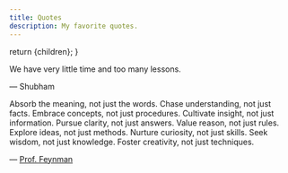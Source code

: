 ```yaml
---
title: Quotes
description: My favorite quotes.
---
```



  return <MDXPageLayout metadata={metadata}>{children}</MDXPageLayout>;
}

We have very little time and too many lessons.

— Shubham


Absorb the meaning, not just the words.
Chase understanding, not just facts.
Embrace concepts, not just procedures.
Cultivate insight, not just information.
Pursue clarity, not just answers.
Value reason, not just rules.
Explore ideas, not just methods.
Nurture curiosity, not just skills.
Seek wisdom, not just knowledge.
Foster creativity, not just techniques.

— [Prof. Feynman](https://x.com/proffeynman/status/1730455466012979372?s=46)